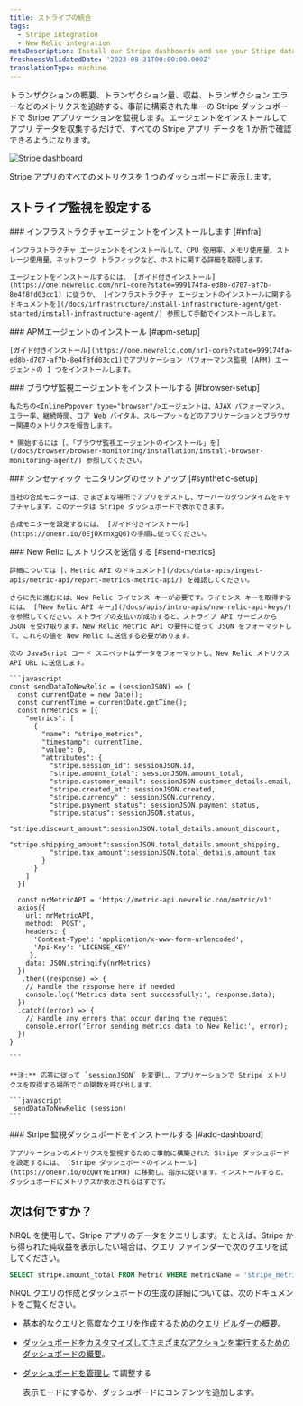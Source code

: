 ```yaml
---
title: ストライプの統合
tags:
  - Stripe integration
  - New Relic integration
metaDescription: Install our Stripe dashboards and see your Stripe data in New Relic.
freshnessValidatedDate: '2023-08-31T00:00:00.000Z'
translationType: machine
---
```



トランザクションの概要、トランザクション量、収益、トランザクション エラーなどのメトリクスを追跡する、事前に構築された単一の Stripe ダッシュボードで Stripe アプリケーションを監視します。エージェントをインストールしてアプリ データを収集するだけで、すべての Stripe アプリ データを 1 か所で確認できるようになります。

<img
  title="Stripe"
  alt="Stripe dashboard"
  src={infrastructureStripeDashboard}
/>

<figcaption>
  Stripe アプリのすべてのメトリクスを 1 つのダッシュボードに表示します。
</figcaption>

## ストライプ監視を設定する

<Steps>
  <Step>
    ### インフラストラクチャエージェントをインストールします [#infra]

    インフラストラクチャ エージェントをインストールして、CPU 使用率、メモリ使用量、ストレージ使用量、ネットワーク トラフィックなど、ホストに関する詳細を取得します。

    エージェントをインストールするには、 [ガイド付きインストール](https://one.newrelic.com/nr1-core?state=999174fa-ed8b-d707-af7b-8e4f8fd03cc1) に従うか、 [インフラストラクチャ エージェントのインストールに関するドキュメントを](/docs/infrastructure/install-infrastructure-agent/get-started/install-infrastructure-agent/) 参照して手動でインストールします。
  </Step>

  <Step>
    ### APMエージェントのインストール [#apm-setup]

    [ガイド付きインストール](https://one.newrelic.com/nr1-core?state=999174fa-ed8b-d707-af7b-8e4f8fd03cc1)でアプリケーション パフォーマンス監視 (APM) エージェントの 1 つをインストールします。
  </Step>

  <Step>
    ### ブラウザ監視エージェントをインストールする [#browser-setup]

    私たちの<InlinePopover type="browser"/>エージェントは、AJAX パフォーマンス、エラー率、継続時間、コア Web バイタル、スループットなどのアプリケーションとブラウザー関連のメトリクスを報告します。

    * 開始するには [、「ブラウザ監視エージェントのインストール」を](/docs/browser/browser-monitoring/installation/install-browser-monitoring-agent/) 参照してください。
  </Step>

  <Step>
    ### シンセティック モニタリングのセットアップ [#synthetic-setup]

    当社の合成モニターは、さまざまな場所でアプリをテストし、サーバーのダウンタイムをキャプチャします。このデータは Stripe ダッシュボードで表示できます。

    合成モニターを設定するには、 [ガイド付きインストール](https://onenr.io/0EjOXrnxgQ6)の手順に従ってください。
  </Step>

  <Step>
    ### New Relic にメトリクスを送信する [#send-metrics]

    詳細については [、Metric API のドキュメント](/docs/data-apis/ingest-apis/metric-api/report-metrics-metric-api/) を確認してください。

    さらに先に進むには、New Relic ライセンス キーが必要です。ライセンス キーを取得するには、 [「New Relic API キー」](/docs/apis/intro-apis/new-relic-api-keys/) を参照してください。ストライプの支払いが成功すると、ストライプ API サービスから JSON を受け取ります。New Relic Metric API の要件に従って JSON をフォーマットして、これらの値を New Relic に送信する必要があります。

    次の JavaScript コード スニペットはデータをフォーマットし、New Relic メトリクス API URL に送信します。

    ```javascript
    const sendDataToNewRelic = (sessionJSON) => {
      const currentDate = new Date();
      const currentTime = currentDate.getTime();
      const nrMetrics = [{
        "metrics": [
          {
            "name": "stripe_metrics",
            "timestamp": currentTime,
            "value": 0,
            "attributes": {
              "stripe.session_id": sessionJSON.id,
              "stripe.amount_total": sessionJSON.amount_total,
              "stripe.customer_email": sessionJSON.customer_details.email,
              "stripe.created_at": sessionJSON.created,
              "stripe.currency" : sessionJSON.currency,
              "stripe.payment_status": sessionJSON.payment_status,
              "stripe.status": sessionJSON.status,
              "stripe.discount_amount":sessionJSON.total_details.amount_discount,
              "stripe.shipping_amount":sessionJSON.total_details.amount_shipping,
              "stripe.tax_amount":sessionJSON.total_details.amount_tax
            }
          }
        ]
      }]

      const nrMetricAPI = 'https://metric-api.newrelic.com/metric/v1'
      axios({
        url: nrMetricAPI,
        method: 'POST',
        headers: {
          'Content-Type': 'application/x-www-form-urlencoded',
          'Api-Key': 'LICENSE_KEY'
         },
        data: JSON.stringify(nrMetrics)
      })
       .then((response) => {
        // Handle the response here if needed
        console.log('Metrics data sent successfully:', response.data);
      })
      .catch((error) => {
        // Handle any errors that occur during the request
        console.error('Error sending metrics data to New Relic:', error);
      })
    }

    ```

    **注:** 応答に従って `sessionJSON` を変更し、アプリケーションで Stripe メトリクスを取得する場所でこの関数を呼び出します。

    ```javascript
     sendDataToNewRelic (session)
    ```
  </Step>

  <Step>
    ### Stripe 監視ダッシュボードをインストールする [#add-dashboard]

    アプリケーションのメトリクスを監視するために事前に構築された Stripe ダッシュボードを設定するには、 [Stripe ダッシュボードのインストール](https://onenr.io/0ZQWYYE1rRW) に移動し、指示に従います。インストールすると、ダッシュボードにメトリクスが表示されるはずです。
  </Step>
</Steps>

## 次は何ですか？

NRQL を使用して、Stripe アプリのデータをクエリします。たとえば、Stripe から得られた純収益を表示したい場合は、クエリ ファインダーで次のクエリを試してください。

```sql
SELECT stripe.amount_total FROM Metric WHERE metricName = 'stripe_metrics'
```

NRQL クエリの作成とダッシュボードの生成の詳細については、次のドキュメントをご覧ください。

* 基本的なクエリと高度なクエリを作成する[ためのクエリ ビルダーの概要](/docs/query-your-data/explore-query-data/query-builder/introduction-query-builder)。

* [ダッシュボードをカスタマイズしてさまざまなアクションを実行するためのダッシュボードの概要](/docs/query-your-data/explore-query-data/dashboards/introduction-dashboards)。

* [ダッシュボードを管理し](/docs/query-your-data/explore-query-data/dashboards/manage-your-dashboard) て調整する

  <InlinePopover type="dashboards"/>

  表示モードにするか、ダッシュボードにコンテンツを追加します。